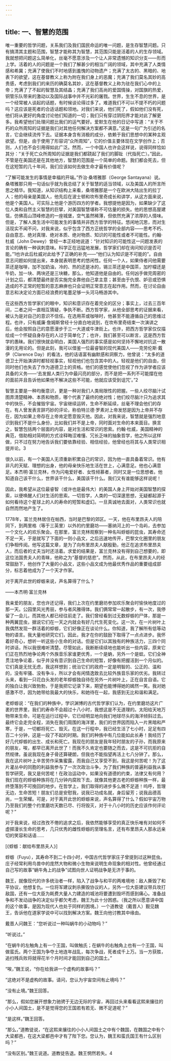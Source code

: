 ```yaml
---
---
---
```

title: 一、智慧的范围
---




唯一重要的哲学问题，关系我们及我们国民命运的唯一问题，是生存智慧问题。只有搞清其主题和范围，智慧才能称其为智慧，其范围只能是活着的人的生存领域。我就想把问题这么简单化，丝毫不愿意涉及一个让人非常遗憾的知识分支——形而上学。活着的人的问题是一个我们了解甚少的相当广阔的领域，其中充满了人类情感和希冀；充满了使我们不时地感到羞愧的动物遗产；充满了太古的、黑暗的、地表下的欲望，这在基督教义上称为附在我们身上的恶魔；充满了我们莫名其妙的高贵感，考虑到我们的来历的确莫名其妙，这在基督教义上称为驻在我们心中的上帝；充满了了不起的智慧及其结晶；充满了我们高尚的爱国情操，对国旗的热爱，铜管乐队带来的激动以及国际战事中并不光彩的屠戮。世界，生生不息的世界，是一个经常被人谈起的话题，有时候谈论得过多了。难道我们不可以不提不朽的问题吗？这应该是死者的合适话题和领地。对我们来说，他们死了，假如他们没有死，他们将从更好的角度讨论他们知道的一切；我们只有穿过阴阳界才能对此了解更多。我希望他们处理问题比我们的运气要好。爱默生在他的日记中写道：“关于不朽的众所周知的证据是我们对其他任何解决方案都不满意。”这是一句广为引述的名言，它会继续流传下去。证据本身含有消极的成分，依赖于我们思想中的某种主观欲望。但是，由于使用了形容词“众所周知”，它的价值主要体现在文学创作上；否则，人们也不会引用得如此广泛。然而，一个中国人也许会这样说，说得同样恰如其分：“关于死亡众所周知的证据是我们都跷起了我们的脚趾（代指死亡）。”因此，不管是在美国还是在其他地方，智慧的范围是一个简单的命题。我们都会死去，但在这短暂的几十年间，我们应该如何去做生命才最有价值呢？

“了解可能发生的事情是幸福的开端。”乔治·桑塔雅那（George Santayana）说。桑塔雅那只用一句话似乎就为我总结了关于智慧的适当领域，以及美国人的所言所思之精华。我知道，从知识结构上来看，桑塔雅那是一个在欧洲大陆出生的拉丁人；他的母亲是美国人，他先后在波士顿和坎布里奇成长和讲学，从这方面来说，他是个美国人。可实际上他是个游历四方的学者。我想提他是因为，如果缺少了这位人类和自然主义智慧的巨擘，对美国智慧堪称不可估量的损失。他的思想高屋建瓴，仿佛高山顶峰修造的一座城堡，空气虽然稀薄，但依然充满了浓厚的人情味。但是，了解人类生活中可能发生的事情并非西方哲学的特征。悠闲地沉思，而对生活现实不闻不问，对我来说，似乎包含了西方正统哲学的全部内容——思考不朽、自由意志、绝对真理、绝对本质、绝对物质、知识的可能性或者不可能性。约翰·杜威（John Dewey）曾经一本正经地说道：“针对知识的可能性这一问题发表的言论的确有一种讽刺意味。科学正在迅猛地发展，哲学家们却在询问知识是否可能。”1也许此后杜威对此给予了正确的补充——“他们认为知识是不可能的”。自由意志问题如何提出来，本身就表明思考的悠闲性。任何一个人，如果侍者问他需要茶还是咖啡，加不加奶油，冷的、热的还是冰的，锡兰茶还是中国茶，加柠檬还是牛奶，加一块、两块还是三块糖，那么，他知道他是自由的。任何凶手做完周密的计划之后，都清楚最终是否实施完全靠他自己拿主意；甚至由于仇恨、妒忌或恐惧造成的不正常的短暂的意志麻痹也只会证明正常意志在起作用。然而，在讨论自由意志和决定论方面已经浪费的笔墨足够一头河马畅游其中。

在这些西方哲学家们的眼中，知识和意识存在着完全的区分；事实上，过去三百年间，二者之间一直相互猜疑，争执不断。西方哲学家，从他全部思考的证据来看，被认为是对自己的意识不信任。在选用茶或咖啡时，他甚至不能遵循自己的思维过程。也许，只有威廉·詹姆斯曾经十分直白地说到，在坎布里奇结束一次演讲之后，他会按照自己的意愿漫步于三一大道或牛津街上。也许，把西方哲学家仅仅描绘成一个怀疑自身存在的人过于简单化了；也许，我们甚至可以断言，这是西方哲学的愚昧。我们很快就会明白，美国人强烈的事实感是如何坚持不懈地对抗这一散漫的无用论的。但是此刻，我可以借鉴一位最睿智的现代美国人——克劳伦斯·戴伊（Clarence Day）的看法，他的话语富有幽默感和洞察力，他曾说：“太多的道德卫士开始演讲时都轻视事实，轻视他们也包含其中的人。轻视是他们的自由，但同时他们也失去了作为道德卫士的资格。他们的感觉使他们忽视了作为讲学者应该具备的义务——‘去发掘人类行为中最闪亮的部分，而不是把一系列不可能摆在他的面前并且告诉他如果他不解决这些不可能，他就应该受到诅咒’。”2

智慧主要是一种均衡意识，更是一种对我们人类局限性的把握。一些人绞尽脑汁试图弄清楚精神、本质和物质，哪个代表了最终的绝对性；他们绞尽脑汁只为追求其中的快乐，不会摧毁宇宙。宇宙继续运转，生命不断延续，丝毫不理会他们的存在。有人曾发表言辞巧妙的评论，称伯特兰德·罗素对上帝发怒是因为上帝并不存在，因为如果上帝存在上帝肯定愿意毁灭他。因此，对我来说，智慧就是强烈地意识到我们不是什么身份，比如我们并不是上帝，同时面对生命的本来面目。换言之，智慧包括两个层面的内容，是对生活和常识的思索。约翰·杜威，美国精神的典范，借助相对简明的方式诠释晦涩难懂、冗长乏味的抽象哲学，他之所以这样做，只不过在努力地告诉我们要依靠经验、相信经验，他曾经也将其与人类常识相提并论。3

很久以前，有一个美国人无须重新积累自己的常识，因为他一直具备着常识。他有非凡的天赋、理想的出身，他的母亲快乐地生活在世上，心满意足。他也心满意足。本杰明·富兰克林，作为闪电爱好者、女性倾慕者，同时又是一位思想者。他知道自己该干什么，世界该干什么，美国该干什么。我们又有谁能够这样说呢！

因此，我希望从这位最睿智（或许也是最伟大）的美国人身上开始对美国智慧的探索，以便唤醒人们对生活的思索。一切哲学，人类的一切深邃思想，无疑都起源于如何看待这个星球上的人的寿命的短暂和虚幻。一旦真诚地去面对，人类常识也就自然而然地产生了。

1778年，富兰克林居住在帕西，当时是巴黎的郊区。一天，他在布里昂夫人的陪同下，到两里格（等于三英里）以外的约里磨坊——塞纳河上的一个岛屿，去参加一个文化人的欢乐聚会。在那里，富兰克林观察到一种名叫蜉蝣的昆虫，其寿命还不足一天，于是就写了下面的一则小品文，之后迅速地传开，巴黎文化圈里的朋友们争相传阅。他写这篇文章，是为了向布里昂夫人献殷勤，他正在追求布里昂夫人，而后者的丈夫当时还活着。求爱的结果是，富兰克林没有得到自己想要的，即这位法国贵夫人的青睐，他称之为“基督的慈悲”。然而，从此，在布里昂夫人的经常鼓励下，他创作了大量的小品文，这些小品文成为他最优秀作品的重要组成部分，标志着他成为了一个天才作家。

对于离开此世的蜉蝣来说，声名算得了什么？

——本杰明·富兰克林

我亲爱的朋友，您也许还记得，我们上次在约里磨坊参加欢乐聚会时愉快地度过的那一天。公园里风光秀丽，参与者风雅得体。我们俩常常一起散步，有一次，我停留了一会儿，而其他人都已经往前走了。我们曾经看到过无数蜉蝣的尸体，那是一种两翼昆虫，据说它们在一天之内就会有好几代生死变化。这一次，在一片树叶上我偶然发现一群活着的蜉蝣，它们好像正在谈论什么。你知道，我了解所有低等动物的语言。我大量地研究它们，因此，我才在你的鼓励下取得了一点点进步。我怀着好奇心，想听一听这些小生命的对话。但是它们以其独有的种族活力，三四个同时讲话，所以我很难听清楚。尽管如此，我断断续续地也能听出一些内容，原来它们正在热烈地争论两个外族音乐家谁更优秀，一个是蚋，另外一个是蚊。它们全神贯注地争论着，似乎并没有意识到自己生命的短暂，好像有把握活到一个月似的。它们真是无忧无虑，我这样想到；统治它们的政府一定是明智的、公正的、温和的，没有牢骚、没有争斗，所以才会有闲情逸致去比较外族音乐家的优劣。我转过头来，看到一只花白头发的老年蜉蝣独自待在另外一片树叶上，正在自言自语。它的独白让我兴致勃勃，于是我把它记录下来，期望也能博得她的嫣然一笑。我对她感激不尽，因为她带给我最大的快乐，和她待在一起，我感到无比和谐和满足。

老蜉蝣说：“在我们的种族中，学识渊博的古代哲学家们认为，在约里磨坊这片广袤的世界里，我们的寿命不会超过十八小时，我想这是不无道理的。太阳给天地万物带来生命，可是在运行过程中，它已经明显地向我们地球尽头的海洋倾斜过去。最终它会走完全程，消失在我们周围的海洋里，我们的世界因而陷入一片黑暗和严寒，于是，一切都将死亡、毁灭。在这一行程中，我已经生活了七小时，足足有四百二十分钟，这是一段了不起的时期。我们的种族中有几位能如此长寿！我经历了好几代蜉蝣的出生、成长和死亡。我现在的朋友是我年轻时朋友的子孙，而我原来的朋友，唉，都早已离开此世了！而我不久肯定也要随之而去，这是不可抗拒的自然规律。虽说我现在身子骨还算硬朗，但我也不能指望再活上七八分钟了。那么，我在这片树叶上辛苦劳作采集蜜露，而我自己又享受不到，我这是何苦呢！为了这片灌丛中的同胞的利益我参与了一次次政治斗争，为了我们种族的普遍利益我从事哲学研究，我又是何苦呢！在政治运动中，如果没有道德的约束，法律又有何用？我们现在的蜉蝣种族将在几分钟内腐败下去，就像其他更古老的蜉蝣种族一样，最终堕落到不可挽回的地步。在哲学上，我们取得的进步多么微不足道！呜呼，哲理无边，生命苦短！朋友们总是安慰我，说我已功成名就，身后留芳；说我品德高尚，一生荣耀。可是，对于离开此世的蜉蝣来说，声名算得了什么？假如宇宙万物乃至我们的整个约里磨坊天数已尽、行将毁灭，对于十八小时的历史应该作何评论呢？”

对于我来说，经过孜孜不倦的追求之后，我依然能够享受的真正快乐唯有对如何不虚掷漫长生命的思考，几只优秀的雌性蜉蝣的至理名言，还有布里昂夫人那永远亲切的笑容和话语……

[《蜉蝣：献给布里昂夫人》]

蜉蝣（Fuyu），其寿命不到二十四小时，中国古代哲学家庄子曾提到过这种昆虫。庄子经常利用鸟兽中的庞然大物和微小生物来说明生命现象的相对性。他曾经通过自己写的故事“蜗牛角上的战争”试图向世人证明战争是无济于事的。

魏王，就像现代的许多统治者一样，陷入了战争与和平的两难境地：敌人撕毁了和平协议，他想复仇。一位将军建议刺杀撕毁协议的人，另外一位大臣建议带兵攻打敌国，还有一位大臣为耗费大量人力建造的城池将要遭到毁坏而感到痛心。准备战争和不发动战争的决定似乎都欠考虑，魏王为此十分困惑。（我之所以愿意讲中国的这个故事，是因为现代人也处于同样的困境。）一个道教徒（戴晋人）觐见魏王，告诉他在道家学说中可以找到解决方案。魏王向他讨教其中缘由。

戴晋人问魏王：“您听说过一种叫蜗牛的小动物吗？”

“听说过。”

“在蜗牛的左触角上有一个王国，叫做触氏；在蜗牛的右触角上也有一个王国，叫做蛮氏。两个王国为争夺土地连年战乱，每次争战，死者成千上万。当一方获胜，追扫残兵败将就得花半个月时间才能回到自己的国土。”

“唉，”魏王说，“你在给我讲一个虚构的故事吗？”

“这绝对不是虚构的故事。请问，您认为宇宙空间有止境吗？”

“没有止境。”魏王回答。

“那么，假如您展开想象力驰骋于无边无际的宇宙，再回过头来看看这熙来攘往的小小人间国土，是不是觉得您的王国若有若无、微不足道呢？”

“是这样。”魏王回答。

“那么，”道教徒说，“在这熙来攘往的小小人间国土之中有个魏国，在魏国之中有个大梁都邑，在这大梁都邑中才有了陛下您。您认为，魏王和蛮氏国王有什么区别吗？”

“没有区别。”魏王说道。道教徒告退。魏王惘然若失。4
